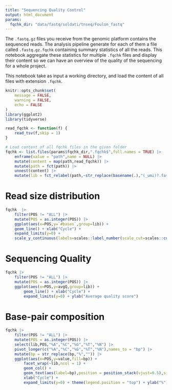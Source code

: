 ```yaml
---
title: "Sequencing Quality Control"
output: html_document
params:
  fqchk_dir: "data/fastq/soldati/tnseq/Foulon_fastq"
---
```


The `.fastq.gz` files you receive from the genomic platform contains the sequenced reads. The analysis pipeline generate for each of them a file called `.fastq.gz.fqchk` containing summary statistics of all the reads. This notebook aggregate these statistics for multiple `.fqchk` files and display their content so we can have an overview of the quality of the sequencing for a whole project.

This notebook take as input a working directory, and load the content of all files with extension `.fqchk`.


```r
knitr::opts_chunk$set(
	message = FALSE,
	warning = FALSE,
	echo = FALSE
)
library(ggplot2)
library(tidyverse)

read_fqchk <- function(f) {
	read_tsv(f,skip = 1)
}
```


```r
# Load content of all fqchk files in the given folder
fqchk <- list.files(params$fqchk_dir,".fqchk$",full.names = TRUE) |>
	enframe(value = "path",name = NULL) |>
	mutate(content = map(path,read_fqchk)) |> 
	mutate(path = fct(path)) |>
	unnest(content) |>
	mutate(lib = fct_relabel(path,~str_replace(basename(.),"(_umi)?.fastq.gz.fqchk$","")))
```


# Read size distribution
```r
fqchk  |>
	filter(POS != "ALL") |>
	mutate(POS = as.integer(POS)) |>
	ggplot(aes(x=POS,y=`#bases`,group=lib)) + 
	geom_line() + xlab("Cycle") + 
	expand_limits(y=0) + 
	scale_y_continuous(labels=scales::label_number(scale_cut=scales::cut_short_scale()))
```


# Sequencing Quality

```r
fqchk |>
	filter(POS != "ALL") |>
	mutate(POS = as.integer(POS)) |>
	ggplot(aes(x=POS,y=avgQ,group=lib)) + 
		geom_line() + xlab("Cycle") + 
		expand_limits(y=0) + ylab("Average quality score")
```



# Base-pair composition

```r
fqchk |>
	filter(POS != "ALL") |>
	mutate(POS = as.integer(POS)) |>
	select(lib,POS,"%A","%C","%G","%T","%N") |>
	pivot_longer(c("%A","%C","%G","%T","%N"),names_to = "bp") |>
	mutate(bp = str_replace(bp,"%","")) |>
	ggplot(aes(x=POS,y=value,fill=bp)) + 
		facet_wrap(~lib,ncol = 1) +
		geom_col() +
		geom_text(aes(label=bp),position = position_stack(vjust=0.5),size=3) + 
		xlab("Cycle") + 
		expand_limits(y=0) + theme(legend.position = "top") + ylab("%")
```








